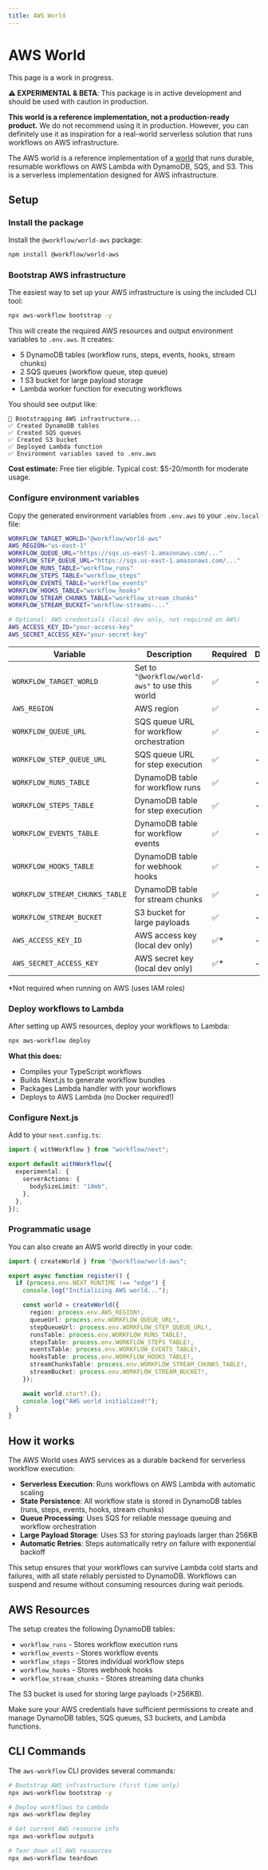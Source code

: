 ```yaml
---
title: AWS World
---
```



# AWS World

<Callout type="wip">

This page is a work in progress.

</Callout>

<p />

<Callout type="warning">

**⚠️ EXPERIMENTAL & BETA**: This package is in active development and should be used with caution in production.

</Callout>

<p />

<Callout type="info">

**This world is a reference implementation, not a production-ready product.** We do not recommend using it in production. However, you can definitely use it as inspiration for a real-world serverless solution that runs workflows on AWS infrastructure.

</Callout>

The AWS world is a reference implementation of a [world](/docs/deploying/world) that runs durable, resumable workflows on AWS Lambda with DynamoDB, SQS, and S3. This is a serverless implementation designed for AWS infrastructure.

## Setup

<Steps>

### Install the package

Install the `@workflow/world-aws` package:

```bash
npm install @workflow/world-aws
```

### Bootstrap AWS infrastructure

The easiest way to set up your AWS infrastructure is using the included CLI tool:

```bash
npx aws-workflow bootstrap -y
```

This will create the required AWS resources and output environment variables to `.env.aws`. It creates:

- 5 DynamoDB tables (workflow runs, steps, events, hooks, stream chunks)
- 2 SQS queues (workflow queue, step queue)
- 1 S3 bucket for large payload storage
- Lambda worker function for executing workflows

You should see output like:

```
🔧 Bootstrapping AWS infrastructure...
✅ Created DynamoDB tables
✅ Created SQS queues
✅ Created S3 bucket
✅ Deployed Lambda function
✅ Environment variables saved to .env.aws
```

**Cost estimate:** Free tier eligible. Typical cost: $5-20/month for moderate usage.

### Configure environment variables

Copy the generated environment variables from `.env.aws` to your `.env.local` file:

```bash
WORKFLOW_TARGET_WORLD="@workflow/world-aws"
AWS_REGION="us-east-1"
WORKFLOW_QUEUE_URL="https://sqs.us-east-1.amazonaws.com/..."
WORKFLOW_STEP_QUEUE_URL="https://sqs.us-east-1.amazonaws.com/..."
WORKFLOW_RUNS_TABLE="workflow_runs"
WORKFLOW_STEPS_TABLE="workflow_steps"
WORKFLOW_EVENTS_TABLE="workflow_events"
WORKFLOW_HOOKS_TABLE="workflow_hooks"
WORKFLOW_STREAM_CHUNKS_TABLE="workflow_stream_chunks"
WORKFLOW_STREAM_BUCKET="workflow-streams-..."

# Optional: AWS credentials (local dev only, not required on AWS)
AWS_ACCESS_KEY_ID="your-access-key"
AWS_SECRET_ACCESS_KEY="your-secret-key"
```

| Variable                       | Description                                      | Required | Default |
| ------------------------------ | ------------------------------------------------ | -------- | ------- |
| `WORKFLOW_TARGET_WORLD`        | Set to `"@workflow/world-aws"` to use this world | ✅       | -       |
| `AWS_REGION`                   | AWS region                                       | ✅       | -       |
| `WORKFLOW_QUEUE_URL`           | SQS queue URL for workflow orchestration         | ✅       | -       |
| `WORKFLOW_STEP_QUEUE_URL`      | SQS queue URL for step execution                 | ✅       | -       |
| `WORKFLOW_RUNS_TABLE`          | DynamoDB table for workflow runs                 | ✅       | -       |
| `WORKFLOW_STEPS_TABLE`         | DynamoDB table for step execution                | ✅       | -       |
| `WORKFLOW_EVENTS_TABLE`        | DynamoDB table for workflow events               | ✅       | -       |
| `WORKFLOW_HOOKS_TABLE`         | DynamoDB table for webhook hooks                 | ✅       | -       |
| `WORKFLOW_STREAM_CHUNKS_TABLE` | DynamoDB table for stream chunks                 | ✅       | -       |
| `WORKFLOW_STREAM_BUCKET`       | S3 bucket for large payloads                     | ✅       | -       |
| `AWS_ACCESS_KEY_ID`            | AWS access key (local dev only)                  | ✅\*     | -       |
| `AWS_SECRET_ACCESS_KEY`        | AWS secret key (local dev only)                  | ✅\*     | -       |

\*Not required when running on AWS (uses IAM roles)

### Deploy workflows to Lambda

After setting up AWS resources, deploy your workflows to Lambda:

```bash
npx aws-workflow deploy
```

**What this does:**

- Compiles your TypeScript workflows
- Builds Next.js to generate workflow bundles
- Packages Lambda handler with your workflows
- Deploys to AWS Lambda (no Docker required!)

### Configure Next.js

Add to your `next.config.ts`:

```ts title="next.config.ts"
import { withWorkflow } from "workflow/next";

export default withWorkflow({
  experimental: {
    serverActions: {
      bodySizeLimit: "10mb",
    },
  },
});
```

### Programmatic usage

You can also create an AWS world directly in your code:

```ts title="instrumentation.ts"
import { createWorld } from "@workflow/world-aws";

export async function register() {
  if (process.env.NEXT_RUNTIME !== "edge") {
    console.log("Initializing AWS world...");

    const world = createWorld({
      region: process.env.AWS_REGION!,
      queueUrl: process.env.WORKFLOW_QUEUE_URL!,
      stepQueueUrl: process.env.WORKFLOW_STEP_QUEUE_URL!,
      runsTable: process.env.WORKFLOW_RUNS_TABLE!,
      stepsTable: process.env.WORKFLOW_STEPS_TABLE!,
      eventsTable: process.env.WORKFLOW_EVENTS_TABLE!,
      hooksTable: process.env.WORKFLOW_HOOKS_TABLE!,
      streamChunksTable: process.env.WORKFLOW_STREAM_CHUNKS_TABLE!,
      streamBucket: process.env.WORKFLOW_STREAM_BUCKET!,
    });

    await world.start?.();
    console.log("AWS world initialized!");
  }
}
```

</Steps>

## How it works

The AWS World uses AWS services as a durable backend for serverless workflow execution:

- **Serverless Execution**: Runs workflows on AWS Lambda with automatic scaling
- **State Persistence**: All workflow state is stored in DynamoDB tables (runs, steps, events, hooks, stream chunks)
- **Queue Processing**: Uses SQS for reliable message queuing and workflow orchestration
- **Large Payload Storage**: Uses S3 for storing payloads larger than 256KB
- **Automatic Retries**: Steps automatically retry on failure with exponential backoff

This setup ensures that your workflows can survive Lambda cold starts and failures, with all state reliably persisted to DynamoDB. Workflows can suspend and resume without consuming resources during wait periods.

## AWS Resources

The setup creates the following DynamoDB tables:

- `workflow_runs` - Stores workflow execution runs
- `workflow_events` - Stores workflow events
- `workflow_steps` - Stores individual workflow steps
- `workflow_hooks` - Stores webhook hooks
- `workflow_stream_chunks` - Stores streaming data chunks

The S3 bucket is used for storing large payloads (>256KB).

Make sure your AWS credentials have sufficient permissions to create and manage DynamoDB tables, SQS queues, S3 buckets, and Lambda functions.

## CLI Commands

The `aws-workflow` CLI provides several commands:

```bash
# Bootstrap AWS infrastructure (first time only)
npx aws-workflow bootstrap -y

# Deploy workflows to Lambda
npx aws-workflow deploy

# Get current AWS resource info
npx aws-workflow outputs

# Tear down all AWS resources
npx aws-workflow teardown
```
